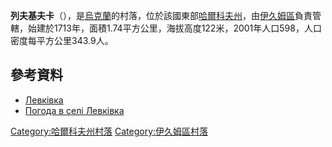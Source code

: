 {{coord|49|17|33|N|37|8|41|E|scale:100000_region:UA|display=title}}

'''列夫基夫卡'''（{{lang-uk|Левківка}}），是[[烏克蘭|烏克蘭]]的村落，位於該國東部[[哈爾科夫州|哈爾科夫州]]，由[[伊久姆區|伊久姆區]]負責管轄，始建於1713年，面積1.74平方公里，海拔高度122米，2001年人口598，人口密度每平方公里343.9人。

==參考資料==
* [http://w1.c1.rada.gov.ua/pls/z7502/A005?rdat1=09.01.2009&rf7571=33271 Левківка]{{dead link|date=2017年11月 |bot=InternetArchiveBot |fix-attempted=yes }}
* [http://weather.in.ua/ua/har'kovskaja/13137 Погода в селі Левківка]{{Wayback|url=http://weather.in.ua/ua/har%27kovskaja/13137 |date=20200805054228 }}

{{DEFAULTSORT:Левківка}}
[[Category:哈爾科夫州村落|Category:哈爾科夫州村落]]
[[Category:伊久姆區村落|Category:伊久姆區村落]]


{{Kharkiv-geo-stub}}
